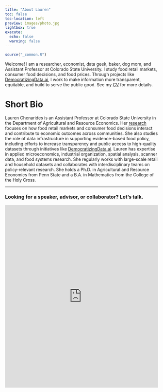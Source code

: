 ```yaml
---
title: "About Lauren"
toc: false
toc-location: left
preview: images/photo.jpg
lightbox: true
execute: 
  echo: false
  warning: false
---
```


```r
source("_common.R")
```

Welcome! I am a researcher, economist, data geek, baker, dog mom, and Assistant Professor at Colorado State University. I study food retail markets, consumer food decisions, and food prices. Through projects like [DemocratizingData.ai](https://democratizingdata.ai/), I work to make information more transparent, equitable, and build to serve the public good. See my [CV](cv.qmd) for more details.

# Short Bio

Lauren Chenarides is an Assistant Professor at Colorado State University in the Department of Agricultural and Resource Economics. Her [research](research.qmd) focuses on how food retail markets and consumer food decisions interact and contribute to economic outcomes across communities. She also studies the role of data infrastructure in supporting evidence-based food policy, including efforts to increase transparency and public access to high-quality datasets through initiatives like [DemocratizingData.ai](https://democratizingdata.ai/). Lauren has expertise in applied microeconomics, industrial organization, spatial analysis, scanner data, and food systems research. She regularly works with large-scale retail and household datasets and collaborates with interdisciplinary teams on policy-relevant research. She holds a Ph.D. in Agricultural and Resource Economics from Penn State and a B.A. in Mathematics from the College of the Holy Cross.

-----

### Looking for a speaker, advisor, or collaborator? Let’s talk.

<iframe 
  src="https://hz1r899b.forms.app/lets-get-touch"
  width="100%" 
  height="600" 
  frameborder="0" 
  style="border: none;">
</iframe>

<!-- https://forms.app/myforms -->
